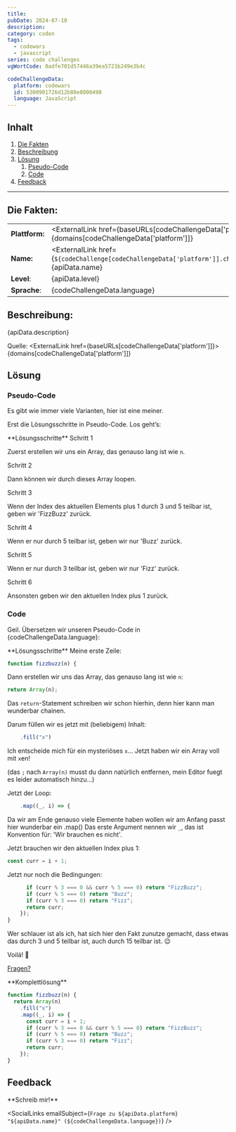 ---
title:
pubDate: 2024-07-10
description:
category: coden
tags:
  - codewars
  - javascript
series: code challenges
vgWortCode: 0adfe701d57446a39ea5721b249e3b4c

codeChallengeData:
  platform: codewars
  id: 5300901726d12b80e8000498
  language: JavaScript
---

## Inhalt

1. [Die Fakten](#)
1. [Beschreibung](#)
1. [Lösung](#)
   1. [Pseudo-Code](#)
   1. [Code](#)
1. [Feedback](#)

---

## Die Fakten:

|                |                                                                                                                                            |
| -------------- | ------------------------------------------------------------------------------------------------------------------------------------------ |
| **Plattform:** | <ExternalLink href={baseURLs[codeChallengeData['platform']]}>{domains[codeChallengeData['platform']]}</ExternalLink>                       |
| **Name:**      | <ExternalLink href={`${codeChallenge[codeChallengeData['platform']].challenge.url}/${codeChallengeData.id}`}>{apiData.name}</ExternalLink> |
| **Level**:     | {apiData.level}                                                                                                                            |
| **Sprache**:   | {codeChallengeData.language}                                                                                                               |

## Beschreibung:

<FetchedMarkdown>{apiData.description}</FetchedMarkdown>

Quelle: <ExternalLink href={baseURLs[codeChallengeData['platform']]}>{domains[codeChallengeData['platform']]}</ExternalLink>

## Lösung

### Pseudo-Code

Es gibt wie immer viele Varianten, hier ist eine meiner.

Erst die Lösungsschritte in Pseudo-Code. Los geht’s:

<Accordion>
**Lösungsschritte**

<Accordion>
Schritt 1

Zuerst erstellen wir uns ein Array, das genauso lang ist wie `n`.

</Accordion>
<Accordion>
Schritt 2

Dann können wir durch dieses Array loopen.

</Accordion>
<Accordion>
Schritt 3

Wenn der Index des aktuellen Elements plus 1 durch 3 und 5 teilbar ist, geben wir 'FizzBuzz' zurück.

</Accordion>
<Accordion>
Schritt 4

Wenn er nur durch 5 teilbar ist, geben wir nur 'Buzz' zurück.

</Accordion>
<Accordion>
Schritt 5

Wenn er nur durch 3 teilbar ist, geben wir nur 'Fizz' zurück.

</Accordion>
<Accordion>
Schritt 6

Ansonsten geben wir den aktuellen Index plus 1 zurück.

</Accordion>

</Accordion>

### Code

Geil. Übersetzen wir unseren Pseudo-Code in {codeChallengeData.language}:

<Accordion>
**Lösungsschritte**

<Accordion>
Meine erste Zeile:

```js
function fizzbuzz(n) {
```

</Accordion>
<Accordion>

Dann erstellen wir uns das Array, das genauso lang ist wie `n`:

```js
return Array(n);
```

Das `return`-Statement schreiben wir schon hierhin, denn hier kann man wunderbar chainen.

</Accordion>
<Accordion>

Darum füllen wir es jetzt mit (beliebigem) Inhalt:

```js
    .fill("x")
```

Ich entscheide mich für ein mysteriöses `x`... Jetzt haben wir ein Array voll mit `x`en!

(das `;` nach `Array(n)` musst du dann natürlich entfernen, mein Editor fuegt es leider automatisch hinzu...)

</Accordion>
<Accordion>

Jetzt der Loop:

```js
    .map((_, i) => {
```

Da wir am Ende genauso viele Elemente haben wollen wir am Anfang passt hier wunderbar ein <ExternalLink href={docs.array.map}>.map()</ExternalLink>
Das erste Argument nennen wir `_`, das ist Konvention für: 'Wir brauchen es nicht'.

</Accordion>
<Accordion>

Jetzt brauchen wir den aktuellen Index plus 1:

```js
const curr = i + 1;
```

</Accordion>
<Accordion>

Jetzt nur noch die Bedingungen:

```js
      if (curr % 3 === 0 && curr % 5 === 0) return "FizzBuzz";
      if (curr % 5 === 0) return "Buzz";
      if (curr % 3 === 0) return "Fizz";
      return curr;
    });
}
```

Wer schlauer ist als ich, hat sich hier den Fakt zunutze gemacht, dass etwas das durch 3 und 5 teilbar ist, auch durch 15 teilbar ist. 😉

Voilá! 💪

[Fragen?](#feedback)

</Accordion>
</Accordion>

<Accordion>
**Komplettlösung**

```js
function fizzbuzz(n) {
  return Array(n)
    .fill("x")
    .map((_, i) => {
      const curr = i + 1;
      if (curr % 3 === 0 && curr % 5 === 0) return "FizzBuzz";
      if (curr % 5 === 0) return "Buzz";
      if (curr % 3 === 0) return "Fizz";
      return curr;
    });
}
```

</Accordion>

## Feedback

<Accordion>
**Schreib mir!**

<SocialLinks
  emailSubject={`Frage zu ${apiData.platform} "${apiData.name}" (${codeChallengeData.language})`}
/>

</Accordion>
